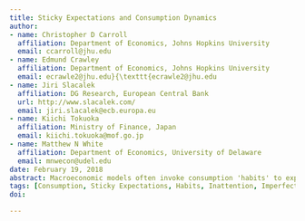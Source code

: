 ```yaml
---
title: Sticky Expectations and Consumption Dynamics
author: 
- name: Christopher D Carroll
  affiliation: Department of Economics, Johns Hopkins University
  email: ccarroll@jhu.edu
- name: Edmund Crawley
  affiliation: Department of Economics, Johns Hopkins University
  email: ecrawle2@jhu.edu}{\texttt{ecrawle2@jhu.edu
- name: Jiri Slacalek
  affiliation: DG Research, European Central Bank
  url: http://www.slacalek.com/
  email: jiri.slacalek@ecb.europa.eu
- name: Kiichi Tokuoka
  affiliation: Ministry of Finance, Japan
  email: kiichi.tokuoka@mof.go.jp
- name: Matthew N White
  affiliation: Department of Economics, University of Delaware
  email: mnwecon@udel.edu
date: February 19, 2018
abstract: Macroeconomic models often invoke consumption 'habits' to explain the substantial persistence of aggregate consumption growth, but a large literature has found essentially no evidence of habits in micro data.  We show that the apparent conflict can be explained using a model in which consumers have accurate knowledge of their personal circumstances but 'sticky expectations' about the macroeconomy. Aggregate consumption growth exhibits persistence generated by consumers' imperfect attention to aggregate shocks, even though at the individual level consumption growth appears to be serially uncorrelated (because it is dominated by idiosyncratic shocks). In contrast with models in the existing literature, our model is consistent with _both_ micro _and_ macro stylized facts about consumption dynamics.
tags: [Consumption, Sticky Expectations, Habits, Inattention, Imperfect Information]
doi: 

---
```



